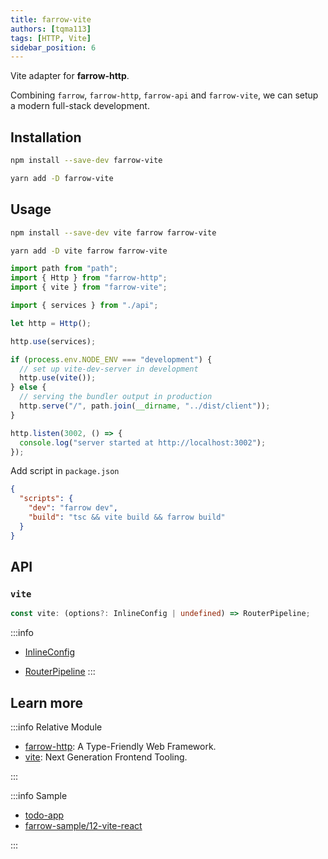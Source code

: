 ```yaml
---
title: farrow-vite
authors: [tqma113]
tags: [HTTP, Vite]
sidebar_position: 6
---
```



Vite adapter for **farrow-http**.

Combining `farrow`, `farrow-http`, `farrow-api` and `farrow-vite`, we can setup a modern full-stack development.

## Installation

<Tabs groupId="package-tool">
<TabItem value="npm" label="npm">

```bash
npm install --save-dev farrow-vite
```

</TabItem>
<TabItem value="yarn" label="Yarn" default>

```bash
yarn add -D farrow-vite
```

</TabItem>
</Tabs>

## Usage

<Tabs groupId="package-tool">
<TabItem value="npm" label="npm">

```bash
npm install --save-dev vite farrow farrow-vite
```

</TabItem>
<TabItem value="yarn" label="Yarn" default>

```bash
yarn add -D vite farrow farrow-vite
```

</TabItem>
</Tabs>

```typescript
import path from "path";
import { Http } from "farrow-http";
import { vite } from "farrow-vite";

import { services } from "./api";

let http = Http();

http.use(services);

if (process.env.NODE_ENV === "development") {
  // set up vite-dev-server in development
  http.use(vite());
} else {
  // serving the bundler output in production
  http.serve("/", path.join(__dirname, "../dist/client"));
}

http.listen(3002, () => {
  console.log("server started at http://localhost:3002");
});
```

Add script in `package.json`

```json
{
  "scripts": {
    "dev": "farrow dev",
    "build": "tsc && vite build && farrow build"
  }
}
```

## API

### `vite`

```typescript
const vite: (options?: InlineConfig | undefined) => RouterPipeline;
```

:::info

- [InlineConfig](https://vitejs.dev/guide/api-javascript.html#inlineconfig)

- [RouterPipeline](./02-farrow-http.mdx)
  :::

## Learn more

:::info Relative Module

- [farrow-http](./02-farrow-http.mdx): A Type-Friendly Web Framework.
- [vite](https://vitejs.dev/): Next Generation Frontend Tooling.

:::

:::info Sample

- [todo-app](https://github.com/farrow-js/farrow/tree/master/examples/todo-app)
- [farrow-sample/12-vite-react](https://github.com/tqma113/farrow-sample/tree/main/samples/12-vite-react)

:::
